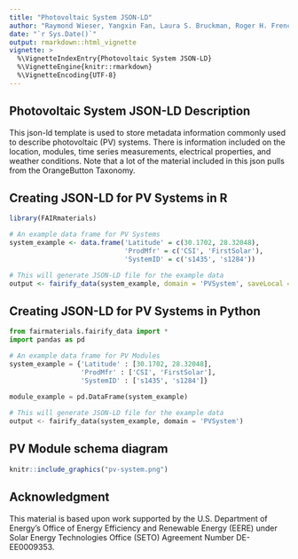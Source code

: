 ```yaml
---
title: "Photovoltaic System JSON-LD"
author: "Raymond Wieser, Yangxin Fan, Laura S. Bruckman, Roger H. French"
date: "`r Sys.Date()`"
output: rmarkdown::html_vignette
vignette: >
  %\VignetteIndexEntry{Photovoltaic System JSON-LD}
  %\VignetteEngine{knitr::rmarkdown}
  %\VignetteEncoding{UTF-8}
---
```


Photovoltaic System JSON-LD Description
-----------------------------------
This json-ld template is used to store metadata information commonly used to describe photovoltaic (PV) systems. There is information included on the location, modules, time series measurements, electrical properties, and weather conditions. Note that a lot of the material included in this json pulls from the OrangeButton Taxonomy. 

Creating JSON-LD for PV Systems in R
------------------------------------------
```r
library(FAIRmaterials)

# An example data frame for PV Systems
system_example <- data.frame('Latitude' = c(30.1702, 28.32048),
                             'ProdMfr' = c('CSI', 'FirstSolar'),
                             'SystemID' = c('s1435', 's1284'))

# This will generate JSON-LD file for the example data
output <- fairify_data(system_example, domain = 'PVSystem', saveLocal = TRUE)
```

Creating JSON-LD for PV Systems in Python
------------------------------------------
```python
from fairmaterials.fairify_data import *
import pandas as pd

# An example data frame for PV Modules
system_example = {'Latitude' : [30.1702, 28.32048],
                  'ProdMfr' : ['CSI', 'FirstSolar'],
                  'SystemID' : ['s1435', 's1284']}

module_example = pd.DataFrame(system_example)
                            
# This will generate JSON-LD file for the example data
output <- fairify_data(system_example, domain = 'PVSystem')
```


PV Module schema diagram
--------------------------

```r
knitr::include_graphics("pv-system.png")
```

Acknowledgment
--------------------------
This material is based upon work supported by the U.S. Department of Energy’s Office of Energy Efficiency and Renewable Energy (EERE) under Solar Energy Technologies Office (SETO) Agreement Number DE-EE0009353.
